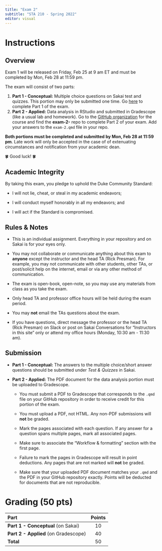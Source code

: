```yaml
---
title: "Exam 2"
subtitle: "STA 210 - Spring 2022"
editor: visual
---
```


# Instructions

## Overview

Exam 1 will be released on Friday, Feb 25 at 9 am ET and must be completed by Mon, Feb 28 at 11:59 pm.

The exam will consist of two parts:

1.  **Part 1 - Conceptual:** Multiple choice questions on Sakai test and quizzes. This portion may only be submitted one time. Go [here](https://sakai.duke.edu/samigo-app/servlet/Login?id=6fa7ebf3-01af-42a6-91ba-3e813d3901221645755471165) to complete Part 1 of the exam.
2.  **Part 2 - Applied:** Data analysis in RStudio and submitted in Gradescope (like a usual lab and homework). Go to the [GitHub organization](https://github.com/sta210-s22/) for the course and find the **exam-2-** repo to complete Part 2 of your exam. Add your answers to the `exam-2.qmd` file in your repo.

**Both portions must be completed and submitted by Mon, Feb 28 at 11:59 pm**.
Late work will only be accepted in the case of of extenuating circumstances and notification from your academic dean.

🍀 Good luck!
🍀

## Academic Integrity

By taking this exam, you pledge to uphold the Duke Community Standard:

-   I will not lie, cheat, or steal in my academic endeavors;

-   I will conduct myself honorably in all my endeavors; and

-   I will act if the Standard is compromised.

## Rules & Notes

-   This is an individual assignment.
    Everything in your repository and on Sakai is for your eyes only.

-   You may not collaborate or communicate anything about this exam to **anyone** except the instructor and the head TA (Rick Presman).
    For example, you may not communicate with other students, other TAs, or post/solicit help on the internet, email or via any other method of communication.

-   The exam is open-book, open-note, so you may use any materials from class as you take the exam.

-   Only head TA and professor office hours will be held during the exam period.

-   You may **not** email the TAs questions about the exam.

-   If you have questions, direct message the professor or the head TA (Rick Presman) on Slack or post on Sakai Conversations for "Instructors in this site" only or attend my office hours (Monday, 10:30 am - 11:30 am).

## Submission

-   **Part 1 - Conceptual:** The answers to the multiple choice/short answer questions should be submitted under *Test & Quizzes* in Sakai.

-   **Part 2 - Applied:** The PDF document for the data analysis portion must be uploaded to Gradescope.

    -   You must submit a PDF to Gradescope that corresponds to the `.qmd` file on your GitHub repository in order to receive credit for this portion of the exam.

    -   You must upload a PDF, not HTML.
        Any non-PDF submissions will **not** be graded.

    -   Mark the pages associated with each question.
        If any answer for a question spans multiple pages, mark all associated pages.

    -   Make sure to associate the "Workflow & formatting" section with the first page.

    -   Failure to mark the pages in Gradescope will result in point deductions.
        Any pages that are not marked will **not** be graded.

    -   Make sure that your uploaded PDF document matches your `.qmd` and the PDF in your GitHub repository exactly.
        Points will be deducted for documents that are not reproducible.

# Grading (50 pts)

| **Part**                             | **Points** |
|:-------------------------------------|:----------:|
| **Part 1 - Conceptual** (on Sakai)   |     10     |
| **Part 2 - Applied** (on Gradescope) |     40     |
| **Total**                            |     50     |
